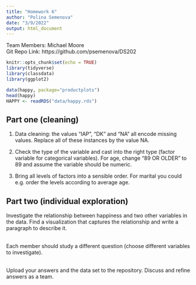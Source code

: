 ```yaml
---
title: "Homework 6"
author: "Polina Semenova"
date: "3/9/2022"
output: html_document
---
```


Team Members: Michael Moore <br>
Git Repo Link: https://github.com/psemenova/DS202 <br>

```r
knitr::opts_chunk$set(echo = TRUE)
library(tidyverse)
library(classdata)
library(ggplot2)
```

```r
data(happy, package="productplots")
head(happy)
HAPPY <- readRDS("data/happy.rds")
```

## Part one (cleaning)

1. Data cleaning: the values “IAP”, “DK” and “NA” all encode missing values. Replace all of these instances by the value NA. <br>

2. Check the type of the variable and cast into the right type (factor variable for categorical variables). For age, change “89 OR OLDER” to 89 and assume the variable should be numeric. <br>

3. Bring all levels of factors into a sensible order. For marital you could e.g. order the levels according to average age. <br>


## Part two (individual exploration)
Investigate the relationship between happiness and two other variables in the data. Find a visualization that captures the relationship and write a paragraph to describe it. <br> <br>

Each member should study a different question (choose different variables to investigate). <br> <br>

Upload your answers and the data set to the repository. Discuss and refine answers as a team.

